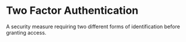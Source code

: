 # Two Factor Authentication

A security measure requiring two different forms of identification before granting access.